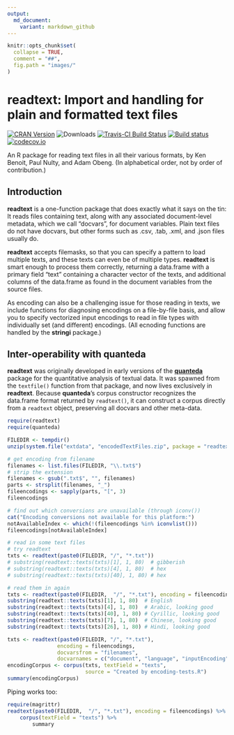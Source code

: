 ```yaml
---
output:
  md_document:
    variant: markdown_github
---
```


<!-- README.md is generated from README.Rmd. Please edit that file -->

```r
knitr::opts_chunk$set(
  collapse = TRUE,
  comment = "##",
  fig.path = "images/"
)
```

# readtext: Import and handling for plain and formatted text files

[![CRAN Version](http://www.r-pkg.org/badges/version/readtext)](https://CRAN.R-project.org/package=readtext)
![Downloads](http://cranlogs.r-pkg.org/badges/readtext)
[![Travis-CI Build Status](https://travis-ci.org/kbenoit/readtext.svg?branch=master)](https://travis-ci.org/kbenoit/readtext)
[![Build status](https://ci.appveyor.com/api/projects/status/x6dtvh2m7mj3b026?svg=true)](https://ci.appveyor.com/project/kbenoit/readtext)
[![codecov.io](https://codecov.io/github/kbenoit/readtext/coverage.svg?branch=master)][1]


[1]: https://codecov.io/gh/kbenoit/readtext/branch/master

An R package for reading text files in all their various formats, by Ken Benoit, Paul Nulty, and Adam Obeng.  (In alphabetical order, not by order of contribution.)

## Introduction

**readtext** is a one-function package that does exactly what it says on the tin: It reads files containing text, along with any associated document-level metadata, which we call "docvars", for document variables.  Plain text files do not have docvars, but other forms such as .csv, .tab, .xml, and .json files usually do.  

**readtext** accepts filemasks, so that you can specify a pattern to load multiple texts, and these texts can even be of multiple types.  **readtext** is smart enough to process them correctly, returning a data.frame with a primary field "text" containing a character vector of the texts, and additional columns of the data.frame as found in the document variables from the source files.

As encoding can also be a challenging issue for those reading in texts, we include functions for diagnosing encodings on a file-by-file basis, and allow you to specify vectorized input encodings to read in file types with individually set (and different) encodings.  (All ecnoding functions are handled by the **stringi** package.)

## Inter-operability with **quanteda**

**readtext** was originally developed in early versions of the [**quanteda**](https://github.com/kbenoit/quanteda) package for the quantitative analysis of textual data.  It was spawned from the `textfile()` function from that package, and now lives exclusively in **readtext**.  Because **quanteda**'s corpus constructor recognizes the data.frame format returned by `readtext()`, it can construct a corpus directly from a `readtext` object, preserving all docvars and other meta-data.

```r
require(readtext)
require(quanteda)

FILEDIR <- tempdir()
unzip(system.file("extdata", "encodedTextFiles.zip", package = "readtext"), exdir = FILEDIR)

# get encoding from filename
filenames <- list.files(FILEDIR, "\\.txt$")
# strip the extension
filenames <- gsub(".txt$", "", filenames)
parts <- strsplit(filenames, "_")
fileencodings <- sapply(parts, "[", 3)
fileencodings

# find out which conversions are unavailable (through iconv())
cat("Encoding conversions not available for this platform:")
notAvailableIndex <- which(!(fileencodings %in% iconvlist()))
fileencodings[notAvailableIndex]

# read in some text files
# try readtext
txts <- readtext(paste0(FILEDIR, "/", "*.txt"))
# substring(readtext::texts(txts)[1], 1, 80)  # gibberish
# substring(readtext::texts(txts)[4], 1, 80)  # hex
# substring(readtext::texts(txts)[40], 1, 80) # hex

# read them in again
txts <- readtext(paste0(FILEDIR,  "/", "*.txt"), encoding = fileencodings)
substring(readtext::texts(txts)[1], 1, 80)  # English
substring(readtext::texts(txts)[4], 1, 80)  # Arabic, looking good 
substring(readtext::texts(txts)[40], 1, 80) # Cyrillic, looking good
substring(readtext::texts(txts)[7], 1, 80)  # Chinese, looking good
substring(readtext::texts(txts)[26], 1, 80) # Hindi, looking good

txts <- readtext(paste0(FILEDIR, "/", "*.txt"), 
                encoding = fileencodings,
                docvarsfrom = "filenames", 
                docvarnames = c("document", "language", "inputEncoding"))
encodingCorpus <- corpus(txts, textField = "texts", 
                         source = "Created by encoding-tests.R") 
summary(encodingCorpus)
```

Piping works too:
```r
require(magrittr)
readtext(paste0(FILEDIR,  "/", "*.txt"), encoding = fileencodings) %>%
    corpus(textField = "texts") %>% 
        summary
```





